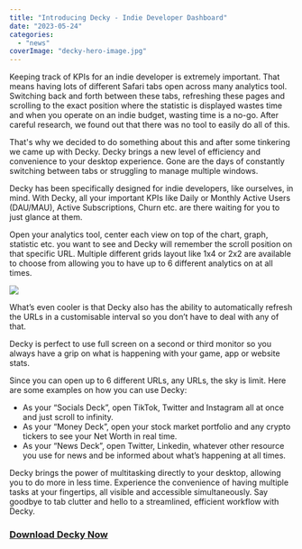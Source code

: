 ```yaml
---
title: "Introducing Decky - Indie Developer Dashboard"
date: "2023-05-24"
categories: 
  - "news"
coverImage: "decky-hero-image.jpg"
---
```

Keeping track of KPIs for an indie developer is extremely important. That means having lots of different Safari tabs open across many analytics tool. Switching back and forth between these tabs, refreshing these pages and scrolling to the exact position where the statistic is displayed wastes time and when you operate on an indie budget, wasting time is a no-go. After careful research, we found out that there was no tool to easily do all of this.

That's why we decided to do something about this and after some tinkering we came up with Decky.
Decky brings a new level of efficiency and convenience to your desktop experience. Gone are the days of constantly switching between tabs or struggling to manage multiple windows. 

Decky has been specifically designed for indie developers, like ourselves, in mind. With Decky, all your important KPIs like Daily or Monthly Active Users (DAU/MAU), Active Subscriptions, Churn etc. are there waiting for you to just glance at them.

Open your analytics tool, center each view on top of the chart, graph, statistic etc. you want to see 
and Decky will remember the scroll position on that specific URL. Multiple different grids layout like 1x4 or 2x2 are available to choose from allowing you to have up to 6 different analytics on at all times.

[![](/images/blog-images/decky-app-screenshot.jpg)](https://apps.apple.com/us/app/web-dashboard-decky/id6449291563)

What’s even cooler is that Decky also has the ability to automatically refresh the URLs in a customisable interval so you don’t have to deal with any of that.

Decky is perfect to use full screen on a second or third monitor so you always have a grip on what is happening with your game, app or website stats.

Since you can open up to 6 different URLs, any URLs, the sky is limit. Here are some examples on how you can use Decky:
- As your “Socials Deck”, open TikTok, Twitter and Instagram all at once and just scroll to infinity.
- As your “Money Deck”, open your stock market portfolio and any crypto tickers to see your Net Worth in real time.
- As your “News Deck”, open Twitter, Linkedin, whatever other resource you use for news and be informed about what’s happening at all times.

Decky brings the power of multitasking directly to your desktop, allowing you to do more in less time. Experience the convenience of having multiple tasks at your fingertips, all visible and accessible simultaneously. Say goodbye to tab clutter and hello to a streamlined, efficient workflow with Decky.

### [Download Decky Now](https://apps.apple.com/us/app/web-dashboard-decky/id6449291563)

##
##